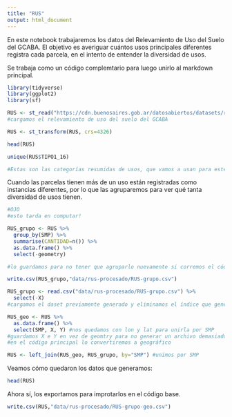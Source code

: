 ```yaml
---
title: "RUS"
output: html_document
---
```


En este notebook trabajaremos los datos del Relevamiento de Uso del Suelo del GCABA. 
El objetivo es averiguar cuántos usos principales diferentes registra cada parcela, en el intento de entender la diversidad de usos. 

Se trabaja como un código complemtario para luego unirlo al markdown principal.

```r
library(tidyverse)
library(ggplot2)
library(sf)
```


```r
RUS <- st_read("https://cdn.buenosaires.gob.ar/datosabiertos/datasets/relevamiento-usos-del-suelo/relevamiento-usos-suelo-2017.geojson") 
#cargamos el relevamiento de uso del suelo del GCABA

RUS <- st_transform(RUS, crs=4326) 
```

```r
head(RUS)
```

```r
unique(RUS$TIPO1_16)

#Estas son las categorías resumidas de usos, que vamos a usan para este trabajo
```


Cuando las parcelas tienen más de un uso están registradas como instancias diferentes, por lo que las agruparemos para ver qué tanta diversidad de usos tienen.

```r
#OJO
#esto tarda en computar! 

RUS_grupo <- RUS %>% 
  group_by(SMP) %>% 
  summarise(CANTIDAD=n()) %>% 
  as.data.frame() %>% 
  select(-geometry)
```

```r
#lo guardamos para no tener que agruparlo nuevamente si corremos el código

write.csv(RUS_grupo,"data/rus-procesado/RUS-grupo.csv")
```

```r
RUS_grupo <- read.csv("data/rus-procesado/RUS-grupo.csv") %>% 
  select(-X)
#cargamos el daset previamente generado y eliminamos el índice que genera sobre las parcelas (X)
```

```r
RUS_geo <- RUS %>% 
  as.data.frame() %>% 
  select(SMP, X, Y) #nos quedamos con lon y lat para unirla por SMP
#guardamos X e Y en vez de geomtry para no generar un archivo demasiado pesado 
#en el código principal lo convertiremos a geográfico
```

```r
RUS <- left_join(RUS_geo, RUS_grupo, by="SMP") #unimos por SMP 
```

Veamos cómo quedaron los datos que generamos:

```r
head(RUS)
```

Ahora sí, los exportamos para improtarlos en el código base.

```r
write.csv(RUS,"data/rus-procesado/RUS-grupo-geo.csv")
```
